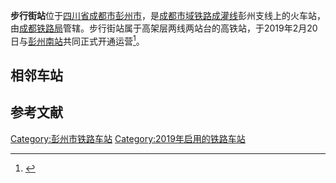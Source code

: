 {{Infobox China railway station
|车站名称 = 步行街站
|图片 =Buxingjie_Railway_Station_202008.jpg
|图片介绍 =
|车站拼音 = bù xíng jiē zhàn
|英文名称 = Buxingjie Railway Station
|车站代码 = 46023
|电报码 =
|拼音码 =
|车站位置 = {{CHN}}[[四川省|四川省]][[成都市|成都市]][[彭州市|彭州市]]
|归属 = [[成都铁路局|成都铁路局]]
|线路 = [[成灌铁路|成灌铁路]]郫彭线
|车站等级 =
|月台数目 = 2
|坐标 = {{coord|30|57|53.57|N|103|56|47.91|E|display=inline,title}}
}}

'''步行街站'''位于[[四川省|四川省]][[成都市|成都市]][[彭州市|彭州市]]，是[[成都市域铁路成灌线|成都市域铁路成灌线]]彭州支线上的火车站，由[[成都铁路局|成都铁路局]]管辖。步行街站属于高架层两线两站台的高铁站，于2019年2月20日与[[彭州南站|彭州南站]]共同正式开通运营<ref name="open">{{cite news | url = http://cdwb.newssc.org/html/2019-02/20/content_2421927.htm | title = 彭州南、步行街站开办客运业务 | author = 林姝霏 | newspaper = [[成都晚报|成都晚报]] | accessdate = 2019-09-17 | date = 2019-02-20 | archive-url = https://web.archive.org/web/20190917122540/http://cdwb.newssc.org/html/2019-02/20/content_2421927.htm | archive-date = 2019-09-17 }}</ref>。

== 相邻车站 ==
{{start rail box|[[File:China_Railways.svg|16px]] [[中国铁路|中国铁路]]}}
{{s-inop|[[彭州南站|彭州南站]]|[[成都站|成都站]]方向}}
{{s-line|[[成灌铁路|成灌铁路]]郫彭线<br/> ← 步行街站 →}}
{{s-inop|[[彭州站|彭州站]]|[[彭州站|彭州站]]方向}}
{{end box}}

== 参考文献 ==
{{reflist}}

{{成灌铁路}}

[[Category:彭州市铁路车站|Category:彭州市铁路车站]]
[[Category:2019年启用的铁路车站|Category:2019年启用的铁路车站]]